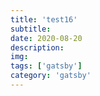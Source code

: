 ---
title: 'test16'
subtitle: 
date: 2020-08-20
description: 
img: 
tags: ['gatsby']
category: 'gatsby'
---

<lorem />